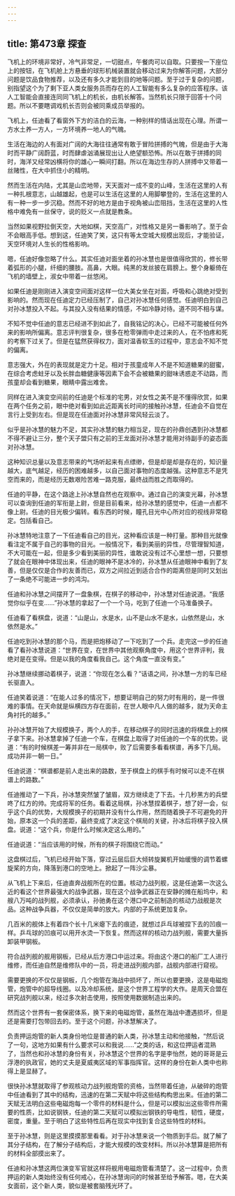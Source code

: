 ```yaml
---
---
---
```

title: 第473章 探查
---



飞机上的环境非常好，冷气非常足，一切甜点，午餐肉可以自取。只要按一下座位上的按钮，在飞机舱上方悬垂的球形机械装置就会移动过来为你解答问题，大部分问题是饮品食物推荐，以及还有多久才能到目的地等问题。至于过于复杂的问题，别指望这个为了剩下亚人类女服务员而存在的人工智能有多么复杂的应答程序。该人工智能会直接连同同飞机上的机长，由机长解答。当然机长只限于回答十个问题。所以不要瞎调戏机长否则会被同乘成员举报的。

飞机上，任迪看了看窗外下方的洁白的云海，一种别样的情话出现在心理。所谓一方水土养一方人，一方环境养一地人的气魄。

生活在海边的人有面对广阔的大海往往通常有敢于冒险拼搏的气魄，但是由于大海时而平静广阔蔚蓝，时而肆虐汹涌展现出让人绝望额恐怖。所以在敢于拼搏的同时，海洋又经常凶横将你的雄心一瞬间打翻。所以在海边生存的人拼搏中又带着一丝赌性，在大中抓住小的精明。

然而生活在内陆，尤其是山峦地带，天天面对一成不变的山峰，生活在这里的人有一种扎根意志，山越雄起，也是可以生活在这里的人用脚攀登的，生活在这里的人有一种一步一步沉稳。然而不好的地方是由于视角被山峦阻挡，生活在这里的人性格中难免有一丝保守，说的贬义一点就是教条。

当然如果视野拉倒天空，大地如棋，天空高广，对性格又是另一番影响了。至于会不会眼高手低。想到这，任迪笑了笑，这只有等太空城大规模出现后，才能验证，天空环境对人生长的性格影响。

嗯，任迪好像忽略了什么。其实任迪对面坐着的孙冰慧也是很值得欣赏的，修长带着弧形的小腿，纤细的腰肢。高鼻，大眼。纯黑的发丝披在肩膀上。整个身躯倚在飞机的墙壁上，淑女中带着一丝悠闲。

如果任迪是刚刚进入演变空间面对这样一位大美女坐在对面，呼吸和心跳绝对受到影响的。然而现在任迪定力已经压制了，自己对孙冰慧任何感觉。任迪明白到自己对孙冰慧投入不起。与其投入没有结果的情感，不如冷静对待。道不同不相与谋。

不知不觉中任迪的意志已经进不到如此了，自我铭记的决心，已经不可能被任何外来的影响所偏离。意志评判很复杂，很多在枪零弹雨中走过来的人，在不怕疼和死的考察下过关了。但是在猛然获得权力，面对温香软玉的过程中，意志会不知不觉的偏离。

意志强大，外在的表现就是定力十足。相对于孩童成年人不是不知道糖果的甜蜜，在综合考虑蛀牙以及长胖血糖健康等因素下会不会被糖果的甜味诱惑走不动路，而孩童却会看到糖果，眼睛中露出难舍。

同样在进入演变空间前的任迪是个标准的宅男，对女性之美不是不懂得欣赏，如果在两个任务之前，眼中绝对看到如此近距离长时间的接触孙冰慧，任迪会不自觉在言行上受到左右。但是现在任迪面对孙冰慧非常风轻云淡了。

似乎是孙冰慧的魅力不足，其实孙冰慧的魅力相当足，现在的孙鼎创遇到孙冰慧都不得不避让三分，整个天子盟只有之前的王龙面对孙冰慧才能用对待副手的姿态面对孙冰慧。

这种知识总量以及意志带来的气场听起来有点缥缈，但是却是却是存在的，知识量越大，底气越足，经历的困难越多，以自己面对事物的态度越强。这种意志不是凭空而来的，而是经历无数艰险苦难一路克服，最终战而胜之而取得的。

任迪的平静，在这个路途上孙冰慧自然也在观察中。通过自己的演变光幕，孙冰慧可以查询到任迪的军衔是上尉，但是目前看来，给孙冰慧的感觉中，任迪一点都不像上尉。任迪的目光极少偏转。看东西的时候，瞳孔目光中心所对应的视线非常稳定。包括看自己。

孙冰慧特地注意了一下任迪看自己的目光，这种看应该是一种打量。那种目光就像看注定不属于自己的事物的目光。一般情况下，看到美丽的异性，尽管理智知道，不大可能在一起，但是多少看到美丽的异性，谁敢说没有过不心里想一想，只要想了就会在眼神中体现出来，任迪的眼神不是冰冷的，孙冰慧从任迪眼神中看到了友善，但是仅仅是合作的友善而已，双方之间拉近到适合合作的距离但是同时又划出了一条绝不可能进一步的鸿沟。

任迪和孙冰慧之间摆开了一盘象棋，在棋子的移动中，孙冰慧对任迪说道。“我感觉你似乎在变……”孙冰慧的拿起了一个一个马，吃到了任迪一个马准备换子。

任迪看了看棋盘，说道：“山是山，水是水，山不是山水不是水，山依然是山，水依然是水。”

任迪吃到孙冰慧的那个马，而是把炮移动了一下吃到了一个兵。走完这一步的任迪看了看孙冰慧说道：“世界在变，在世界中其他观察角度中，用这个世界评判，我绝对是在变得。但是以我的角度看我自己。这个角度一直没有变。”

孙冰慧继续挪动着棋子，说道：“你现在怎么看？”话语之间，孙冰慧一方的车已经长驱直入。

任迪笑着说道：“在能人过多的情况下，想要证明自己的努力时有用的，是一件很难的事情。在天命就是纵横四方存在面前，在世人眼中凡人做的越多，就为天命主角衬托的越多。”

孙孙冰慧开始了大规模换子，两个人的手，在移动棋子的同时迅速的将棋盘上的棋子拿下来。孙冰慧拿掉了任迪一个车，在棋盘上取得了对任迪的一个车的优势。说道：“有的时候棋差一筹并非在一局棋中，败了后需要多看看棋谱，再多下几局。成功并非一朝一日。”

任迪说道：“棋谱都是前人走出来的路数，至于棋盘上的棋手有时候可以走不在棋谱上的路数。”

任迪推动了一下兵，孙冰慧突然皱了皱眉，双方继续走了下去。十几秒黑方的兵壁咚了红方的帅。完成将军的任务。看着这局棋，孙冰慧捏着棋子，想了好一会，似乎这个兵的优势，大规模换子的初期并没有什么作用，然而随着换子不可避免的开始，原本这一个兵的差距，最终变成了决定这个棋局的关键，孙冰后将棋子投入棋盘。说道：“这个兵，你是什么时候决定这么用的。”

任迪说道：“当应该用的时候，所有的棋子将围绕它而动。”

这盘棋过后，飞机已经开始下落，穿过云层后巨大倾转旋翼机开始缓慢的调节着螺旋桨的方向，降落到港口的空地上。掀起了一阵沙尘暴。

从飞机上下来后，任迪直奔战舰所在的位置。核动力战列舰，这是任迪第一次这么近的看这个世界最强大的战争武器，现在这个战争武器正在安静的摊在船坞中，和艘八万吨的战列舰，必须承认，孙驰勇在这个港口中之前制造的核动力战舰是次品。这种战争兵器，不仅仅是简单的放大。内部的子系统更加复杂。

几百米的舰体上有着四个长十几米瘪下去的痕迹，就想过乒乓球被捏下去的凹痕一样。乒乓球的凹痕可以用开水烫一下恢复。然而这样的核动力战列舰，需要大量拆卸装甲钢板。

符合战列舰的舰用钢板，已经从后方港口中运过来。将由这个港口的船厂工人进行维修，而任迪自然是维修队中的一员，将走进战列舰内部，战舰内部进行窥视。

需要更换的不仅仅是钢板，几个炮管在海战中损坏了，所以也要更换，这是电磁炮管，炮管中的超导线圈。以及冷却系统，是这个世界工程学的大作。是周天合盟在研究战列舰以来，经过多次射击使用，按照使用数据制造出来的。

然而这个世界有一套保密体系，换下来的电磁炮管，虽然在海战中遭遇损坏，但是还是需要打包带回去的。至于这个问题，孙冰慧解决了。

负责押运炮管的新人类身份地位是普通的新人类，孙冰慧主动和他接触，“然后说了一句，这地方如果有什么要求可以和我说……”之类的话，和这位押运者混熟了，当然也和孙冰慧的身份有关，孙冰慧这个世界的名字是李怡然，她的哥哥是云浮港的执政官，她的丈夫是夏威夷区域的军事指挥官。这样的身份在新人类中也称得上是显赫了。

很快孙冰慧就取得了参观核动力战列舰炮管的资格，当然带着任迪，从破碎的炮管中任迪看到了其中的结构，迅速的在第二天赋中将这些结构构思出来。任迪的第二天赋无法明白这些电磁炮每一个零件的材料是什么，但是可以模拟出这些零件所需要的性质，比如说钢铁，任迪的第二天赋可以模拟出钢铁的导电性，韧性，硬度，密度，重量。至于明白了这些特性后再在现实中找到复合这些特性的材料。

至于孙冰慧，则是这里摸摸那里看看。对于孙冰慧来说一个物质到手后。就了解了其分子结构，在了解分子结构后，才能大规模的改变材料。所以孙冰慧算是把所有的材料全部摸出来了。

任迪和孙冰慧这两位演变军官就这样将舰用电磁炮管看清楚了。这一过程中，负责押运的新人类始终没有任何戒心，在孙冰慧询问的时候甚至给予解答。嗯，在大美女面前，这个新人类，貌似是被套脑残光环了。